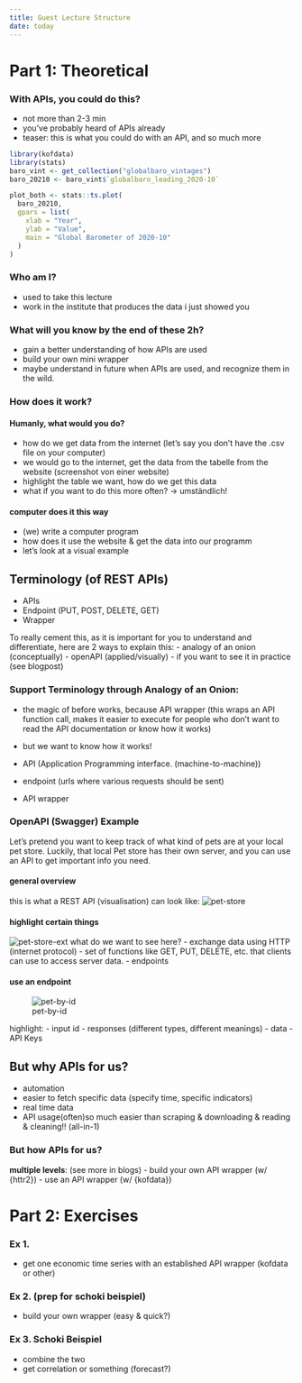 ```yaml
---
title: Guest Lecture Structure 
date: today
---
```


# Part 1: Theoretical

### With APIs, you could do this? 

- not more than 2-3 min
- you've probably heard of APIs already
- teaser: this is what you could do with an API, and so much more 
<!-- TODO: figure out a way to do this live, this is the backup -->

```r

library(kofdata)
library(stats)
baro_vint <- get_collection("globalbaro_vintages")
baro_20210 <- baro_vint$`globalbaro_leading_2020-10`

plot_both <- stats::ts.plot(
  baro_20210,
  gpars = list(
    xlab = "Year",
    ylab = "Value",
    main = "Global Barometer of 2020-10"
  )
)
```


### Who am I?

- used to take this lecture
- work in the institute that produces the data i just showed you

### What will you know by the end of these 2h?
- gain a better understanding of how APIs are used
- build your own mini wrapper
- maybe understand in future when APIs are used, and recognize them in the wild. 

### How does it work?

#### Humanly, what would you do?

- how do we get data from the internet (let's say you don't have the .csv file on your computer)
<!-- TODO: use this for the blog post!!! -->
- we would go to the internet, get the data from the tabelle from the website (screenshot von einer website)
- highlight the table we want, how do we get this data
- what if you want to do this more often? -> umständlich! 

#### computer does it this way

- (we) write a computer program
- how does it use the website & get the data into our programm
- let's look at a visual example 

## Terminology (of REST APIs)
<!-- REpresentational State Transfer. A REST API is one that adheres to six specific architectural constraints (client/server, statelessness, cache, uniform interface, layered system) that make interacting with them easier and less resource intensive. -->
<!-- most important part: statelessness - when you request something from the server, it doesn’t change the state of the server. -->
- APIs
- Endpoint (PUT, POST, DELETE, GET)
- Wrapper 

To really cement this, as it is important for you to understand and differentiate, here are 2 ways to explain this:
- analogy of an onion (conceptually)
- openAPI (applied/visually)
- if you want to see it in practice (see blogpost)

### Support Terminology through Analogy of an Onion:
- the magic of before works, because API wrapper (this wraps an API function call, makes it easier to execute for people who don't want to read the API documentation or know how it works)

- but we want to know how it works! 
<!-- TODO: expand on this, include grafik, oder irgendwas dergleichen -->
- API (Application Programming interface. (machine-to-machine))
- endpoint (urls where various requests should be sent)
- API wrapper

### OpenAPI (Swagger) Example
<!-- TODO: decide how to do this? in class, live aka with Rscript? or via screenshots, or in IDE? -->
Let's pretend you want to keep track of what kind of pets are at your local pet store. Luckily, that local Pet store has their own server, and you can use an API to get important info you need.

#### general overview 
this is what a REST API (visualisation) can look like:
![pet-store](/img/pet-store.png)

#### highlight certain things
![pet-store-ext](/img/pet-store-extended.jpg)
what do we want to see here?
- exchange data using HTTP (internet protocol)
- set of functions like GET, PUT, DELETE, etc. that clients can use to access server data.
- endpoints

####  use an endpoint
![pet-by-id](/img/pet-by-id.png)

highlight:
- input id
- responses (different types, different meanings)
- data 
- API Keys


## But **why** APIs for us? 

- automation
- easier to fetch specific data (specify time, specific indicators)
- real time data
- API usage(often)so much easier than scraping & downloading & reading & cleaning!! (all-in-1)

### But **how** APIs for us?

**multiple levels**: (see more in blogs)
- build your own API wrapper (w/ {httr2})
- use an API wrapper (w/ {kofdata})



# Part 2: Exercises
<!-- TODO: practice querying first, i.e. get world population, without API wrappers  -->

### Ex 1.

- get one economic time series with an established API wrapper (kofdata or other)

### Ex 2. (prep for schoki beispiel)

- build your own wrapper (easy & quick?)

### Ex 3. Schoki Beispiel

- combine the two 
- get correlation or something (forecast?)